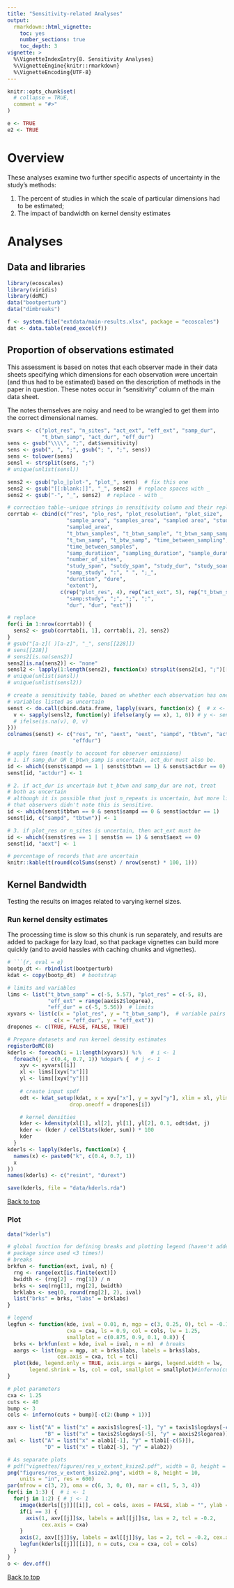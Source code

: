 ```yaml
---
title: "Sensitivity-related Analyses"
output: 
  rmarkdown::html_vignette:
    toc: yes
    number_sections: true
    toc_depth: 3
vignette: >
  %\VignetteIndexEntry{8. Sensitivity Analyses}
  %\VignetteEngine{knitr::rmarkdown}
  %\VignetteEncoding{UTF-8}
---
```


```r
knitr::opts_chunk$set(
  # collapse = TRUE,
  comment = "#>"
)

```
```r
e <- TRUE
e2 <- TRUE
```

# Overview

These analyses examine two further specific aspects of uncertainty in the study's methods: 

1. The percent of studies in which the scale of particular dimensions had to be estimated;
2. The impact of bandwidth on kernel density estimates 

# Analyses
## Data and libraries
```r
library(ecoscales)
library(viridis)
library(doMC)
data("bootperturb")
data("dimbreaks")

f <- system.file("extdata/main-results.xlsx", package = "ecoscales")
dat <- data.table(read_excel(f))
```



## Proportion of observations estimated

This assessment is based on notes that each observer made in their data sheets specifying which dimensions for each observation were uncertain (and thus had to be estimated) based on the description of methods in the paper in question.  These notes occur in "sensitivity" column of the main data sheet. 

The notes themselves are noisy and need to be wrangled to get them into the correct dimensional names. 

```r

svars <- c("plot_res", "n_sites", "act_ext", "eff_ext", "samp_dur",
           "t_btwn_samp", "act_dur", "eff_dur")
sens <- gsub("\\\\", ";", dat$sensitivity)
sens <- gsub(", ", ";", gsub("; ", ";", sens))
sens <- tolower(sens)
sensl <- strsplit(sens, ";")
# unique(unlist(sensl))

sens2 <- gsub("plo_|plot-", "plot_", sens)  # fix this one
sens2 <- gsub("[[:blank:]]", "_", sens2)  # replace spaces with _
sens2 <- gsub("-", "_", sens2)  # replace - with _

# correction table--unique strings in sensitivity column and their replacements
corrtab <- cbind(c("^res", "plo_res", "plot_resolution", "plot_size", 
                   "sample_area", "samples_area", "sampled area", "study_area",
                   "sampled_area",
                   "t_btwn_samples", "t_btwn_sample", "t_btwn_samp_samp", 
                   "t_twn_samp", "t_btw_samp", "time_between_sampling", 
                   "time_between_samples", 
                   "samp_duratiion", "sampling_duration", "sample_duration", 
                   "number_of_sites", 
                   "study_span", "sutdy_span", "study_dur", "study_soan",
                   "samp_study", ":", " ", ";_", 
                   "duration", "dure", 
                   "extent"), 
                 c(rep("plot_res", 4), rep("act_ext", 5), rep("t_btwn_samp", 7),                    rep("samp_dur", 3), "n_sites", rep("eff_dur", 4), 
                   "samp;study", ";", ";", ";", 
                   "dur", "dur", "ext"))

# replace
for(i in 1:nrow(corrtab)) {
  sens2 <- gsub(corrtab[i, 1], corrtab[i, 2], sens2)
}
# gsub("[a-z]( )[a-z]", "_", sens[[228]])
# sens[[228]]
# sens2[is.na(sens2)]
sens2[is.na(sens2)] <- "none"
sensl2 <- lapply(1:length(sens2), function(x) strsplit(sens2[x], ";")[[1]])
# unique(unlist(sensl))
# unique(unlist(sensl2))

# create a sensitivity table, based on whether each observation has one of the 
# variables listed as uncertain
senst <- do.call(cbind.data.frame, lapply(svars, function(x) {  # x <- svars[1]
  v <- sapply(sensl2, function(y) ifelse(any(y == x), 1, 0)) # y <- sensl2[[37]]
  # ifelse(is.na(v), 0, v)
}))
colnames(senst) <- c("res", "n", "aext", "eext", "sampd", "tbtwn", "actdur", 
                     "effdur")

# apply fixes (mostly to account for observer omissions)
# 1. if samp_dur OR t_btwn_samp is uncertain, act_dur must also be. 
id <- which((senst$sampd == 1 | senst$tbtwn == 1) & senst$actdur == 0)
senst[id, "actdur"] <- 1

# 2. if act_dur is uncertain but t_btwn and samp_dur are not, treat
# both as uncertain
# although it is possible that just n_repeats is uncertain, but more likely 
# that observers didn't note this is sensitive. 
id <- which(senst$tbtwn == 0 & senst$sampd == 0 & senst$actdur == 1)
senst[id, c("sampd", "tbtwn")] <- 1

# 3. if plot_res or n_sites is uncertain, then act_ext must be
id <- which((senst$res == 1 | senst$n == 1) & senst$aext == 0)
senst[id, "aext"] <- 1

# percentage of records that are uncertain
knitr::kable(t(round(colSums(senst) / nrow(senst) * 100, 1)))
```

## Kernel Bandwidth

Testing the results on images related to varying kernel sizes.

### Run kernel density estimates

The processing time is slow so this chunk is run separately, and results are added to package for lazy load, so that package vignettes can build more quickly (and to avoid hassles with caching chunks and vignettes).  

```r
# ```{r, eval = e}
bootp_dt <- rbindlist(bootperturb)
kdat <- copy(bootp_dt)  # bootstrap

# limits and variables
lims <- list("t_btwn_samp" = c(-5, 5.57), "plot_res" = c(-5, 8), 
             "eff_ext" = range(aaxis2$logarea),
             "eff_dur" = c(-5, 5.56))  # limits
xyvars <- list(c(x = "plot_res", y = "t_btwn_samp"),  # variable pairs 
               c(x = "eff_dur", y = "eff_ext"))
dropones <- c(TRUE, FALSE, FALSE, TRUE)

# Prepare datasets and run kernel density estimates
registerDoMC(8)
kderls <- foreach(i = 1:length(xyvars)) %:%   # i <- 1
  foreach(j = c(0.4, 0.7, 1)) %dopar% {  # j <- 1
    xyv <- xyvars[[i]]
    xl <- lims[[xyv["x"]]]
    yl <- lims[[xyv["y"]]]
    
    # create input spdf
    odt <- kdat_setup(kdat, x = xyv["x"], y = xyv["y"], xlim = xl, ylim = yl, 
                    drop.oneoff = dropones[i])

    # kernel densities
    kder <- kdensity(xl[1], xl[2], yl[1], yl[2], 0.1, odt$dat, j)
    kder <- (kder / cellStats(kder, sum)) * 100
    kder
  }
kderls <- lapply(kderls, function(x) {
  names(x) <- paste0("k", c(0.4, 0.7, 1))
  x
})
names(kderls) <- c("resint", "durext")

save(kderls, file = "data/kderls.rda")
```

<a href="#top">Back to top</a>

### Plot
```r
data("kderls")
```
```r
# global function for defining breaks and plotting legend (haven't added to 
# package since used <3 times!)
# breaks
brkfun <- function(ext, ival, n) {
  rng <- range(ext[is.finite(ext)])
  bwidth <- (rng[2] - rng[1]) / n
  brks <- seq(rng[1], rng[2], bwidth)
  brklabs <- seq(0, round(rng[2], 2), ival)
  list("brks" = brks, "labs" = brklabs)
}

# legend
legfun <- function(kde, ival = 0.01, n, mgp = c(3, 0.25, 0), tcl = -0.1, 
                   cxa = cxa, ls = 0.9, col = cols, lw = 1.25, 
                   smallplot = c(0.875, 0.9, 0.1, 0.8)) {
  brks <- brkfun(ext = kde, ival = ival, n = n)  # breaks
  aargs <- list(mgp = mgp, at = brks$labs, labels = brks$labs, 
                cex.axis = cxa, tcl = tcl)
  plot(kde, legend.only = TRUE, axis.args = aargs, legend.width = lw,
       legend.shrink = ls, col = col, smallplot = smallplot)#inferno(cuts))
}

# plot parameters
cxa <- 1.25
cuts <- 40
bump <- 3
cols <- inferno(cuts + bump)[-c(2:(bump + 1))]

axv <- list("A" = list("x" = aaxis1$logres[-1], "y" = taxis1$logdays[-c(5)]), 
            "B" = list("x" = taxis2$logdays[-5], "y" = aaxis2$logarea))
axl <- list("A" = list("x" = alab1[-1], "y" = tlab1[-c(5)]), 
            "D" = list("x" = tlab2[-5], "y" = alab2))

# As separate plots
# pdf("vignettes/figures/res_v_extent_ksize2.pdf", width = 8, height = 10)
png("figures/res_v_extent_ksize2.png", width = 8, height = 10, 
    units = "in", res = 600)
par(mfrow = c(3, 2), oma = c(6, 3, 0, 0), mar = c(1, 5, 3, 4))
for(i in 1:3) {  # i <- 1
  for(j in 1:2) { # j <- 1
    image(kderls[[j]][[i]], col = cols, axes = FALSE, xlab = "", ylab = "")
    if(i == 3) {
      axis(1, axv[[j]]$x, labels = axl[[j]]$x, las = 2, tcl = -0.2,
           cex.axis = cxa)
    }
    axis(2, axv[[j]]$y, labels = axl[[j]]$y, las = 2, tcl = -0.2, cex.axis=cxa)
    legfun(kderls[[j]][[i]], n = cuts, cxa = cxa, col = cols)
  }
}
o <- dev.off()

```
<a href="#top">Back to top</a>




